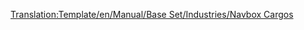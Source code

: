 <noinclude>[[Translation:Template/en/Manual/Base Set/Industries/Navbox Cargos]]</noinclude>{{fr/Navbox|navbar = off
|state = off

|name = Navbox Cargos (fr)/Pl
|title = [[fr/Manual/Base Set/Cargos]]

|group1 = [[fr/Manual/Climat#tempere|Tempéré]]
|list1 = {{en/Nowrap begin}} [[fr/Manual/Base Set/Cargos/Acier]]{{en/·w}}  [[fr/Manual/Base Set/Cargos/Biens de valeur]]{{en/·w}} [[fr/Manual/Base Set/Cargos/Bois]]{{en/·w}} [[fr/Manual/Base Set/Cargos/Bétail]]{{en/·w}}  [[fr/Manual/Base Set/Cargos/Charbon]]{{en/·w}} [[fr/Manual/Base Set/Cargos/Courrier]]{{en/·w}} [[fr/Manual/Base Set/Cargos/Céréales]]{{en/·w}} [[fr/Manual/Base Set/Cargos/Marchandises]]{{en/·w}} [[fr/Manual/Base Set/Cargos/Minerai de fer]]{{en/·w}} [[fr/Manual/Base Set/Cargos/Passagers]]{{en/·w}} [[fr/Manual/Base Set/Cargos/Pétrole]] {{en/Nowrap end}}

|group2 = [[fr/Manual/Climat#subarctique|Subarctique]]
|list2 = {{en/Nowrap begin}} [[fr/Manual/Base Set/Cargos/Blé]]{{en/·w}} [[fr/Manual/Base Set/Cargos/Bois]]{{en/·w}} [[fr/Manual/Base Set/Cargos/Bétail]]{{en/·w}} [[fr/Manual/Base Set/Cargos/Charbon]]{{en/·w}} [[fr/Manual/Base Set/Cargos/Courrier]]{{en/·w}} [[fr/Manual/Base Set/Cargos/Marchandises]]{{en/·w}} [[fr/Manual/Base Set/Cargos/Nourriture]]{{en/·w}} [[fr/Manual/Base Set/Cargos/Papier]]{{en/·w}} [[fr/Manual/Base Set/Cargos/Passagers]]{{en/·w}} [[fr/Manual/Base Set/Cargos/Pétrole]] {{en/Nowrap end}}

|group3 = [[fr/Manual/Climat#subtropical|Subtropical]]
|list3 = {{en/Nowrap begin}} [[fr/Manual/Base Set/Cargos/Bois]]{{en/·w}} [[fr/Manual/Base Set/Cargos/Caoutchouc]] [[fr/Manual/Base Set/Cargos/Courrier]]{{en/·w}} [[fr/Manual/Base Set/Cargos/Diamant]]{{en/·w}} [[fr/Manual/Base Set/Cargos/Eau]]{{en/·w}} [[fr/Manual/Base Set/Cargos/Fruits]] [[fr/Manual/Base Set/Cargos/Marchandises]]{{en/·w}} [[fr/Manual/Base Set/Cargos/Maïs]]{{en/·w}} [[fr/Manual/Base Set/Cargos/Minerai de cuivre]]{{en/·w}} [[fr/Manual/Base Set/Cargos/Nourriture]]{{en/·w}} [[fr/Manual/Base Set/Cargos/Or]]{{en/·w}} [[fr/Manual/Base Set/Cargos/Passagers]]{{en/·w}} [[fr/Manual/Base Set/Cargos/Pétrole]] {{en/Nowrap end}}

|group4 = [[fr/Manual/Climat#pays-des-jouets|Pays des jouets]]
|list4 = {{en/Nowrap begin}} [[fr/Manual/Base Set/Cargos/Barbe à papa]]{{en/·w}} [[fr/Manual/Base Set/Cargos/Batterie]]{{en/·w}} [[fr/Manual/Base Set/Cargos/Boisson gazeuse]]{{en/·w}} [[fr/Manual/Base Set/Cargos/Bonbon]]{{en/·w}} [[fr/Manual/Base Set/Cargos/Bulles]]{{en/·w}} [[fr/Manual/Base Set/Cargos/Caramel]]{{en/·w}} [[fr/Manual/Base Set/Cargos/Coca-Cola]]{{en/·w}} [[fr/Manual/Base Set/Cargos/Courrier]]{{en/·w}} [[fr/Manual/Base Set/Cargos/Jouet]]{{en/·w}} [[fr/Manual/Base Set/Cargos/Passagers]]{{en/·w}} [[fr/Manual/Base Set/Cargos/Plastique]]{{en/·w}} [[fr/Manual/Base Set/Cargos/Sucre]] {{en/Nowrap end}}

}}